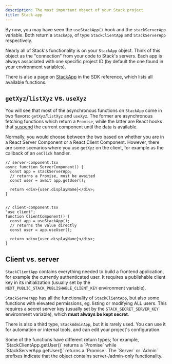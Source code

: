```yaml
---
description: The most important object of your Stack project
title: Stack-app
---
```


By now, you may have seen the `useStackApp()` hook and the `stackServerApp` variable. Both return a `StackApp`, of type `StackClientApp` and `StackServerApp` respectively.

Nearly all of Stack's functionality is on your `StackApp` object. Think of this object as the "connection" from your code to Stack's servers. Each app is always associated with one specific project ID (by default the one found in your environment variables).

There is also a page on [StackApp](../sdk/objects/stack-app) in the SDK reference, which lists all available functions.

## `getXyz`/`listXyz` vs. `useXyz`

You will see that most of the asynchronous functions on `StackApp` come in two flavors: `getXyz`/`listXyz` and `useXyz`. The former are asynchronous fetching functions which return a `Promise`, while the latter are React hooks that [suspend](https://react.dev/reference/react/Suspense) the current component until the data is available.

Normally, you would choose between the two based on whether you are in a React Server Component or a React Client Component. However, there are some scenarios where you use `getXyz` on the client, for example as the callback of an `onClick` handler.

```tsx
// server-component.tsx
async function ServerComponent() {
  const app = stackServerApp;
  // returns a Promise, must be awaited
  const user = await app.getUser();

  return <div>{user.displayName}</div>;
}


// client-component.tsx
"use client";
function ClientComponent() {
  const app = useStackApp();
  // returns the value directly
  const user = app.useUser();

  return <div>{user.displayName}</div>;
}
```

## Client vs. server

`StackClientApp` contains everything needed to build a frontend application, for example the currently authenticated user. It requires a publishable client key in its initialization (usually set by the `NEXT_PUBLIC_STACK_PUBLISHABLE_CLIENT_KEY` environment variable).

`StackServerApp` has all the functionality of `StackClientApp`, but also some functions with elevated permissions, eg. listing or modifying ALL users. This requires a secret server key (usually set by the `STACK_SECRET_SERVER_KEY` environment variable), which **must always be kept secret**.

There is also a third type, `StackAdminApp`, but it is rarely used. You can use it for automation or internal tools, and can edit your project's configuration.

<Note>
  Some of the functions have different return types; for example, `StackClientApp.getUser()` returns a `Promise<User>` while `StackServerApp.getUser()` returns a `Promise<ServerUser>`. The `Server` or `Admin` prefixes indicate that the object contains server-/admin-only functionality.
</Note>

